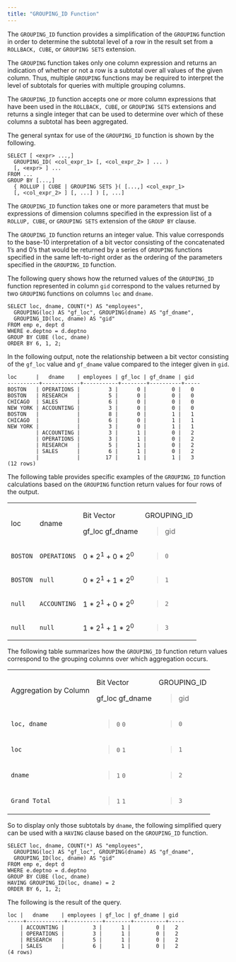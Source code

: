 ```yaml
---
title: "GROUPING_ID Function"
---
```


<div id="grouping_id_function" class="registered_link"></div>


The `GROUPING_ID` function provides a simplification of the `GROUPING` function in order to determine the subtotal level of a row in the result set from a `ROLLBACK, CUBE`, or `GROUPING SETS` extension.

The `GROUPING` function takes only one column expression and returns an indication of whether or not a row is a subtotal over all values of the given column. Thus, multiple `GROUPING` functions may be required to interpret the level of subtotals for queries with multiple grouping columns.

The `GROUPING_ID` function accepts one or more column expressions that have been used in the `ROLLBACK, CUBE`, or `GROUPING SETS` extensions and returns a single integer that can be used to determine over which of these columns a subtotal has been aggregated.

The general syntax for use of the `GROUPING_ID` function is shown by the following.

``` text
SELECT [ <expr> ...,]
  GROUPING_ID( <col_expr_1> [, <col_expr_2> ] ... )
  [, <expr> ] ...
FROM ...
GROUP BY [...,]
  { ROLLUP | CUBE | GROUPING SETS }( [...,] <col_expr_1>
  [, <col_expr_2> ] [, ...] ) [, ...]
```

The `GROUPING_ID` function takes one or more parameters that must be expressions of dimension columns specified in the expression list of a `ROLLUP, CUBE`, or `GROUPING SETS` extension of the `GROUP BY` clause.

The `GROUPING_ID` function returns an integer value. This value corresponds to the base-10 interpretation of a bit vector consisting of the concatenated 1’s and 0’s that would be returned by a series of `GROUPING` functions specified in the same left-to-right order as the ordering of the parameters specified in the `GROUPING_ID` function.

The following query shows how the returned values of the `GROUPING_ID` function represented in column `gid` correspond to the values returned by two `GROUPING` functions on columns `loc` and `dname`.

``` text
SELECT loc, dname, COUNT(*) AS "employees",
  GROUPING(loc) AS "gf_loc", GROUPING(dname) AS "gf_dname",
  GROUPING_ID(loc, dname) AS "gid"
FROM emp e, dept d
WHERE e.deptno = d.deptno
GROUP BY CUBE (loc, dname)
ORDER BY 6, 1, 2;
```

In the following output, note the relationship between a bit vector consisting of the `gf_loc` value and `gf_dname` value compared to the integer given in `gid`.

``` text
loc      |   dname    | employees | gf_loc | gf_dname | gid
----------+------------+-----------+--------+----------+-----
BOSTON   | OPERATIONS |         3 |      0 |        0 |   0
BOSTON   | RESEARCH   |         5 |      0 |        0 |   0
CHICAGO  | SALES      |         6 |      0 |        0 |   0
NEW YORK | ACCOUNTING |         3 |      0 |        0 |   0
BOSTON   |            |         8 |      0 |        1 |   1
CHICAGO  |            |         6 |      0 |        1 |   1
NEW YORK |            |         3 |      0 |        1 |   1
         | ACCOUNTING |         3 |      1 |        0 |   2
         | OPERATIONS |         3 |      1 |        0 |   2
         | RESEARCH   |         5 |      1 |        0 |   2
         | SALES      |         6 |      1 |        0 |   2
         |            |        17 |      1 |        1 |   3
(12 rows)
```

The following table provides specific examples of the `GROUPING_ID` function calculations based on the `GROUPING` function return values for four rows of the output.

<table>
<tbody>
<tr class="odd">
<td><p>loc</p></td>
<td><p>dname</p></td>
<td><p>Bit Vector</p>
<p>gf_loc gf_dname</p></td>
<td><p>GROUPING_ID</p>
<blockquote>
<p>gid</p>
</blockquote></td>
</tr>
<tr class="even">
<td><code>BOSTON</code></td>
<td><code>OPERATIONS</code></td>
<td>0 * 2<sup>1</sup> + 0 * 2<sup>0</sup></td>
<td><blockquote>
<p><code>0</code></p>
</blockquote></td>
</tr>
<tr class="odd">
<td><code>BOSTON</code></td>
<td><code>null</code></td>
<td>0 * 2<sup>1</sup> + 1 * 2<sup>0</sup></td>
<td><blockquote>
<p><code>1</code></p>
</blockquote></td>
</tr>
<tr class="even">
<td><code>null</code></td>
<td><code>ACCOUNTING</code></td>
<td>1 * 2<sup>1</sup> + 0 * 2<sup>0</sup></td>
<td><blockquote>
<p><code>2</code></p>
</blockquote></td>
</tr>
<tr class="odd">
<td><code>null</code></td>
<td><code>null</code></td>
<td>1 * 2<sup>1</sup> + 1 * 2<sup>0</sup></td>
<td><blockquote>
<p><code>3</code></p>
</blockquote></td>
</tr>
</tbody>
</table>

The following table summarizes how the `GROUPING_ID` function return values correspond to the grouping columns over which aggregation occurs.

<table>
<tbody>
<tr class="odd">
<td><p>Aggregation by Column</p></td>
<td><p>Bit Vector</p>
<p>gf_loc gf_dname</p></td>
<td><p>GROUPING_ID</p>
<blockquote>
<p>gid</p>
</blockquote></td>
</tr>
<tr class="even">
<td><code>loc, dname</code></td>
<td><blockquote>
<p><code>0</code> <code>0</code></p>
</blockquote></td>
<td><blockquote>
<p><code>0</code></p>
</blockquote></td>
</tr>
<tr class="odd">
<td><code>loc</code></td>
<td><blockquote>
<p><code>0</code> <code>1</code></p>
</blockquote></td>
<td><blockquote>
<p><code>1</code></p>
</blockquote></td>
</tr>
<tr class="even">
<td><code>dname</code></td>
<td><blockquote>
<p><code>1</code> <code>0</code></p>
</blockquote></td>
<td><blockquote>
<p><code>2</code></p>
</blockquote></td>
</tr>
<tr class="odd">
<td><code>Grand Total</code></td>
<td><blockquote>
<p><code>1</code> <code>1</code></p>
</blockquote></td>
<td><blockquote>
<p><code>3</code></p>
</blockquote></td>
</tr>
</tbody>
</table>

So to display only those subtotals by `dname`, the following simplified query can be used with a `HAVING` clause based on the `GROUPING_ID` function.

``` text
SELECT loc, dname, COUNT(*) AS "employees",
  GROUPING(loc) AS "gf_loc", GROUPING(dname) AS "gf_dname",
  GROUPING_ID(loc, dname) AS "gid"
FROM emp e, dept d
WHERE e.deptno = d.deptno
GROUP BY CUBE (loc, dname)
HAVING GROUPING_ID(loc, dname) = 2
ORDER BY 6, 1, 2;
```

The following is the result of the query.

``` text
loc |   dname    | employees | gf_loc | gf_dname | gid
-----+------------+-----------+--------+----------+-----
    | ACCOUNTING |         3 |      1 |        0 |   2
    | OPERATIONS |         3 |      1 |        0 |   2
    | RESEARCH   |         5 |      1 |        0 |   2
    | SALES      |         6 |      1 |        0 |   2
(4 rows)
```
